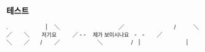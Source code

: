 ## 테스트

.　　　　　　　|
　╲　　　　　　　　　　　╱
　　　　　　　　　/
　　　╲　　　　　　　╱
　　╲　　 저기요　　　╱ -
-　 제가 보이시나요　-　-
　　╱　　　　　　　　╲
　　╱　　/
　　╱　　　　　　　╲
　　　　　/　|　　
　　　　 　　|
